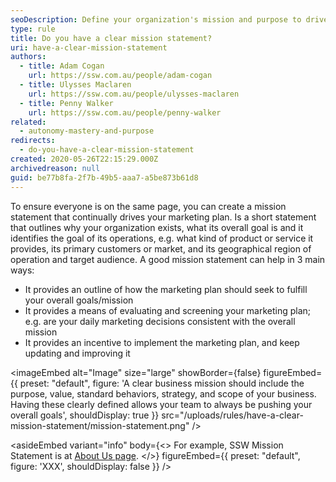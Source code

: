 ```yaml
---
seoDescription: Define your organization's mission and purpose to drive marketing efforts and ensure everyone is aligned with overall goals.
type: rule
title: Do you have a clear mission statement?
uri: have-a-clear-mission-statement
authors:
  - title: Adam Cogan
    url: https://ssw.com.au/people/adam-cogan
  - title: Ulysses Maclaren
    url: https://ssw.com.au/people/ulysses-maclaren
  - title: Penny Walker
    url: https://ssw.com.au/people/penny-walker
related:
  - autonomy-mastery-and-purpose
redirects:
  - do-you-have-a-clear-mission-statement
created: 2020-05-26T22:15:29.000Z
archivedreason: null
guid: be77b8fa-2f7b-49b5-aaa7-a5be873b61d8
---
```


To ensure everyone is on the same page, you can create a mission statement that continually drives your marketing plan. Is a short statement that outlines why your organization exists, what its overall goal is and it identifies the goal of its operations, e.g. what kind of product or service it provides, its primary customers or market, and its geographical region of operation and target audience.
A good mission statement can help in 3 main ways:

- It provides an outline of how the marketing plan should seek to fulfill your overall goals/mission
- It provides a means of evaluating and screening your marketing plan; e.g. are your daily marketing decisions consistent with the overall mission
- It provides an incentive to implement the marketing plan, and keep updating and improving it


<imageEmbed
  alt="Image"
  size="large"
  showBorder={false}
  figureEmbed={{
    preset: "default",
    figure: 'A clear business mission should include the purpose, value, standard behaviors, strategy, and scope of your business. Having these clearly defined allows your team to always be pushing your overall goals',
    shouldDisplay: true
  }}
  src="/uploads/rules/have-a-clear-mission-statement/mission-statement.png"
/>

<asideEmbed
  variant="info"
  body={<>
    For example, SSW Mission Statement is at [About Us page](https://www.ssw.com.au/company/about-us).
  </>}
  figureEmbed={{
    preset: "default",
    figure: 'XXX',
    shouldDisplay: false
  }}
/>